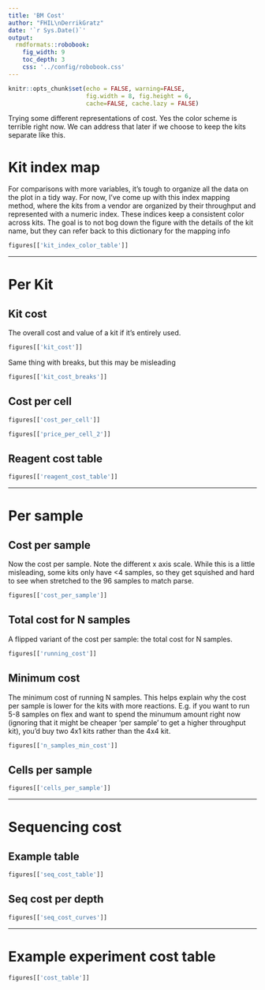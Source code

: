 ```yaml
---
title: 'BM Cost'
author: "FHIL\nDerrikGratz"
date: '`r Sys.Date()`'
output: 
  rmdformats::robobook:
    fig_width: 9
    toc_depth: 3
    css: '../config/robobook.css'
---
```


```r
knitr::opts_chunk$set(echo = FALSE, warning=FALSE,
                      fig.width = 8, fig.height = 6,
                      cache=FALSE, cache.lazy = FALSE) 
```

Trying some different representations of cost. Yes the color scheme is terrible right now. We can address that later if we choose to keep the kits separate like this.

# Kit index map

For comparisons with more variables, it's tough to organize all the data on the plot in a tidy way. For now, I've come up with this index mapping method, where the kits from a vendor are organized by their throughput and represented with a numeric index. These indices keep a consistent color across kits. The goal is to not bog down the figure with the details of the kit name, but they can refer back to this dictionary for the mapping info

```r
figures[['kit_index_color_table']]
```


***

# Per Kit

## Kit cost

The overall cost and value of a kit if it's entirely used.

```r
figures[['kit_cost']] 
```

Same thing with breaks, but this may be misleading

```r
figures[['kit_cost_breaks']] 
```

## Cost per cell

```r
figures[['cost_per_cell']] 
```

```r
figures[['price_per_cell_2']]
```

## Reagent cost table

```r
figures[['reagent_cost_table']]
```

***

# Per sample

## Cost per sample

Now the cost per sample. Note the different x axis scale. While this is a little misleading, some kits only have <4 samples, so they get squished and hard to see when stretched to the 96 samples to match parse. 

```r
figures[['cost_per_sample']]
```

## Total cost for N samples

A flipped variant of the cost per sample: the total cost for N samples. 

```r
figures[['running_cost']] 
```

## Minimum cost

The minimum cost of running N samples. This helps explain why the cost per sample is lower for the kits with more reactions. E.g. if you want to run 5-8 samples on flex and want to spend the minumum amount right now (ignoring that it might be cheaper 'per sample' to get a higher throughput kit), you'd buy two 4x1 kits rather than the 4x4 kit. 

```r
figures[['n_samples_min_cost']]
```

## Cells per sample

```r
figures[['cells_per_sample']]
```

***

# Sequencing cost

## Example table

```r
figures[['seq_cost_table']]
```


## Seq cost per depth

```r
figures[['seq_cost_curves']]
```

***

# Example experiment cost table

```r
figures[['cost_table']]
```

